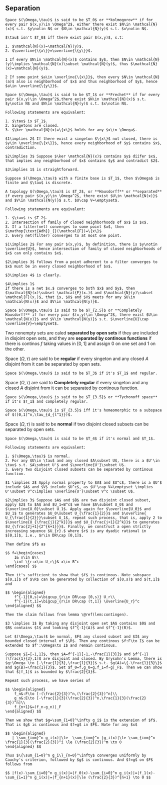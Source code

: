 ## Separation

```definition
Space $(\Omega,\tau)$ is said to be $T_0$ or **kolmogorov** if for every pair $(x,y)\in \Omega^2$, either there exist $N\in \mathcal{N}(x)$ s.t. $y\notin N$ or $N\in \mathcal{N}(y)$ s.t. $x\notin N$.
```

```lemma
$\tau$ isn't $T_0$ iff there exist pair $(x,y)$, s.t:

1. $\mathcal{N}(x)=\mathcal{N}(y)$.
2. $\overline{\{x\}}=\overline{\{y\}}$.

```

```proof
1 If every $N\in \mathcal{N}(x)$ contains $y$, then $N\in \mathcal{N}(y)\implies \mathcal{N}(x)\subset \mathcal{N}(y)$, thus $\mathcal{N}(x)=\mathcal{N}(y)$.

2 If some point $a\in \overline{\{x\}}$, then every $N\in \mathcal{N}(a)$ also is neighborhood of $x$ and thus neighborhood of $y$, hence $a\in \overline{\{y\}}$.

```

```definition
Space $(\Omega,\tau)$ is said to be $T_1$ or **Frechet** if for every pair $(x,y)\in \Omega^2$,there exist $N\in \mathcal{N}(x)$ s.t. $y\notin N$ and $N\in \mathcal{N}(y)$ s.t. $x\notin N$.
```

```theorem
Following statements are equivalent:

1. $\tau$ is $T_1$.
2. Singetons are closed.
3. $\ker \mathcal{N}(x)=\{x\}$ holds for any $x\in \Omega$.

```


```proof
$1\implies 2$ If there exist a singeton $\{x\}$ not closed, there is $y\in \overline{\{x\}}$, hence every neighborhood of $y$ contains $x$, contradiction.

$2\implies 3$ Suppose $\ker \mathcal{N}(x)$ contains $y$ diifer $x$, that implies any neighborhood of $x$ contains $y$ and contradict $2$.

$3\implies 1$ is straightforward.
```

```lemma
Suppose $(\Omega,\tau)$ with a finite base is $T_1$, then $\Omega$ is finite and $\tau$ is discrete.
```




```definition
A topology $(\Omega,\tau)$ is $T_2$, or **Hausdorff** or **separated** if every pair $(x,y)\in \Omega^2$, there exist $U\in \mathcal{N(x)}$ and $V\in \mathcal{N(y)}$ s.t. $U\cap V=\emptyset$.
```

```theorem
Following statements are equivalent:

1. $\tau$ is $T_2$.
2. Intersection of family of closed neighborhoods of $x$ is $x$.
3. If a filter(net) converges to some point $x$, then $\mathop{\text{Adh}}_{}(\mathcal{F})=\{x\}$
3. Every net(filter) converges to at most one point.

```

```proof

$1\implies 2$ For any pair $(x,y)$, by definition, there is $y\notin \overline{U}$, hence intersection of family of closed neighborhoods of $x$ can only contains $x$.

$2\implies 3$ follows from a point adherent to a filter converges to $x$ must be in every closed neighborhood of $x$.

$3\implies 4$ is clearly.

$4\implies 1$
If there is a net $x.$ converges to both $x$ and $y$, then $\mathcal{N}(x)\subset \mathcal{F}(x.)$ and $\mathcal{N}(y)\subset \mathcal{F}(x.)$, that is, $U$ and $V$ meets for any $U\in \mathcal{N(x)}$ and $V\in \mathcal{N(y)}$.

```


```definition
Space $(\Omega,\tau)$ is said to be $T_{2.5}$ or **Completely Hausdorff** if for every pair $(x,y)\in \Omega^2$, there exist $U\in \mathcal{N(x)}$ and $V\in \mathcal{N(y)}$ s.t. $\overline{U}\cap \overline{V}=\emptyset$.
```

Two nonempty sets are caled **separated by open sets** if they are included in disjoint open sets, and they are **separated by continous functions** if there is continos $f$ taking values in $[0,1]$ and assign $0$ on one set and $1$ on the other.



Space $(\Omega,\tau)$ are said to be **regular** if every singeton and any closed $A$ disjoint from it can be separated by open sets.

```definition
Space $(\Omega,\tau)$ is said to be $T_3$ if it's $T_1$ and regular.
```

Space $(\Omega,\tau)$ are said to **Completely regular** if every singeton and any closed $A$ disjoint from it can be separated by continous function.

```definition
Space $(\Omega,\tau)$ is said to be $T_{3.5}$ or **Tychonoff space** if it's $T_1$ and completely regular.
```

```theorem
Space $(\Omega,\tau)$ is $T_{3.5}$ iff it's homeomorphic to a subspace of $([0,1]^n,\tau_{d_{l^1}})$.
```

Space $(\Omega,\tau)$ is said to be **normal** if two disjoint closed subsets can be separated by open sets.

```definition
Space $(\Omega,\tau)$ is said to be $T_4$ if it's normal and $T_1$.
```




```theorem
Following statements are equivalent:

1. $(\Omega,\tau)$ is normal. 
2. For any $U\in \tau$ and any closed $A\subset U$, there is a $U'\in \tau$ s.t. $A\subset U'$ and $\overline{U'}\subset U$.
3. Every two disjoint closed subsets can be separated by continous function.

```

```proof
$1 \implies 2$ Apply normal property to $A$ and $U^c$, there is a $U'$ include $A$ and $V$ include $U^c$, as $U'\cap V=\emptyset \implies U'\subset V^c\implies \overline{U'}\subset V^c \subset U$.

$2\implies 3$ Suppose $A$ and $B$ are two disjoint closed subset, apply $2$ to $A$ and $U_1=B^c$ we have $A\subset U_0$ and $\overline{U_0}\subset U_1$. Apply again for $\overline{U_0}$ and $U_1$ to generates $U_0\subset U_{\frac{1}{2}}$ and $\overline{ U_{\frac{1}{2}}}\subset U_1$, repeat such process, that is, apply 2 to $\overline{U_{\frac{j}{2^k}}}$ and $U_{\frac{j+1}{2^k}}$ to generates $U_{\frac{2j+1}{2^{k+1}}}$. Finally, we construct a open strictly increasing squence $U_{r}.$ where $r$ is any dyadic rational in $[0,1]$, i.e., $r\in DR\cap [0,1]$.

Then define $f$ as

$$ f=\begin{cases}
    1& x\in B\\
    \inf \{r:x\in U_r\}& x\in B^c
\end{cases} $$

Then it's sufficient to show that $f$ is continous. Note subspace $[0,1]$ of $\R$ can be generated by collection of $[0,s)$ and $(t,1]$ and

$$ \begin{aligned}
    f^{-1}[0,s)=\bigcup_{r\in DR\cap [0,s)} U_r\\
    f^{-1}(t,1]=\bigcup_{r\in DR\cap (t,1]} \overline{U_r}^c
\end{aligned} $$

Then the claim follows from lemma \@ref(lem:contingen).

$3 \implies 1$ By taking any disjoint open set $A$ contains $0$ and $B$ contains $1$ and looking $f^{-1}(A)$ and $f^{-1}(B)$.
```

```theorem
Let $(\Omega,\tau)$ be normal, $F$ any closed subset and $I$ any bounded closed interval of $\R$. Then any continous $f:F\to I$ can be extended to $f':\Omega\to I$ and remain continous.
```

```proof
Suppose $I=[-1,1]$, then $A=f^{-1}[-1,-\frac{1}{3}]$ and $f^{-1}[\frac{1}{3},1]$ are disjoint and closed. By Urysohn's Lemma, there is $g:\Omega \to [-\frac{1}{3},\frac{1}{3}]$ s.t. $g(A)=\{-\frac{1}{3}\}$ and $g(B)=\frac{1}{3}$. Set $f_0=f,g_0=g,f_1=f-g|_F$. Then we can show that $|f_1|$ is bounded by $\frac{2}{3}$.

Repeat such process, we have series of 

$$ \begin{aligned}
    f_n&:F\to [-(\frac{2}{3})^n,(\frac{2}{3})^n]\\
    g_n&:E\to [-\frac{1}{3}(\frac{2}{3})^n,\frac{1}{3}(\frac{2}{3})^n]\\
    f_{n+1}&=(f_n-g_n)|_F
\end{aligned} $$

Then we show that $g=\sum_{i=0}^\infty g_i$ is the extension of $f$. That is $g$ is continous and $f=g$ in $F$. Note for any $x$

$$ \begin{aligned}
   | \sum_{i=m}^n g_i(x)|\le  \sum_{i=m}^n |g_i(x)|\le \sum_{i=m}^n \frac{1}{3}(\frac{2}{3})^i \le (\frac{2}{3})^m \to 0
\end{aligned} $$

Thus $\{\sum_{i=0}^n g_i\}_{n=0}^\infty$ converges uniformly by Cauchy's criterion, followed by $g$ is continous. And $f=g$ on $F$ follows from

$$ |f(x)-\sum_{i=0}^n g_i(x)|=|f_0(x)-\sum_{i=0}^n g_i(x)|=|f_1(x)-\sum_{i=1}^n g_i(x)|=|f_{n+1}(x)|\le (\frac{2}{3})^{n+1} \to 0 $$
```

